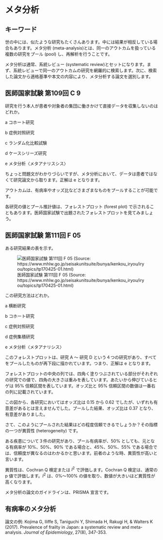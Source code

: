 # メタ分析  {#meta-intro}

## キーワード  {#sec-meta-keyword}

世の中には、似たような研究もたくさんあります。中には結果が相反している場合もあります。メタ分析 (meta-analysis)とは、同一のアウトカムを扱っている複数の研究をプール (pool) し、再解析を行うことです。

メタ分析は通常、系統レビュー (systematic review)とセットになります。まず、系統レビューで同一のアウトカムの研究を網羅的に検索します。次に、検索した論文から適格基準や本文の内容により、メタ分析する論文を選別します。

::: {.callout-note}
## 医師国家試験 第109回 C 9

研究を行う本人が患者や対象者の集団に働きかけて直接データを収集しないのはどれか。

a コホート研究

b 症例対照研究

c ランダム化比較試験

d ケースシリーズ研究

e メタ分析〈メタアナリスシス〉
:::

ちょっと問題文がわかりづらいですが、メタ分析において、データは患者ではなくて研究論文から取ります。正解は e となります。

アウトカムは、有病率やオッズ比などさまざまなものをプールすることが可能です。

各研究の値とプール推計値は、フォレストプロット (forest plot) で示されることもあります。医師国家試験で出題されたフォレストプロットを見てみましょう。


::: {.callout-note}
## 医師国家試験 第111回 F 05

ある研究結果の表を示す。

![医師国家試験 第111回 F 05 (Source: https://www.mhlw.go.jp/seisakunitsuite/bunya/kenkou_iryou/iryou/topics/tp170425-01.html)](img/111-f05-fig.png)

この研究方法はどれか。

a 横断研究

b コホート研究

c 症例対照研究

d 症例集積研究

e メタ分析〈メタアナリシス〉

:::

このフォレストプロットは、研究 A 〜 研究 D という４つの研究があり、すべてをプールしたものが再下段に描かれています。つまり、正解は e となります。

フォレストプロットの中央の列では、四角く塗りつぶされている部分がそれぞれの研究での値で、四角の大きさは重みを表しています。あたいから伸びているヒゲは 95% 信頼区間を表しています。オッズ比と 95% 信頼区間の数値は一番右の列に記載されています。

この図から、各研究においてはオッズ比は 0.15 から 0.62 でしたが、いずれも有意差があるとは言えませんでした。プールした結果、オッズ比は 0.37 となり、有意差がありました。

さて、このようにプールされた結果はどの程度信頼できるでしょうか？その指標の一つが異質性 (heterogeneity) です。

ある疾患について３件の研究があり、プール有病率が、50% としても、元となる有病率が 10%、50%、90% である場合と、45%、50%、55% である場合では、信頼度が異なるのはわかるかと思います。前者のような時、異質性が高いと言います。

異質性は、Cochran Q 検定または $I^2$ で評価します。Cochran Q 検定は、通常の p 値で評価します。$I^2$ は、0%〜100% の値を取り、数値が大きいほど異質性が高くなります。

メタ分析の論文のガイドラインは、PRISMA 宣言です。

## 有病率のメタ分析  {#sec-meta-prevalence}



論文の例: Kojima G, Iliffe S, Taniguchi Y, Shimada H, Rakugi H, & Walters K (2017). Prevalence of frailty in Japan: a systematic review and meta-analysis. *Journal of Epidemiology*, 27(8), 347-353.



